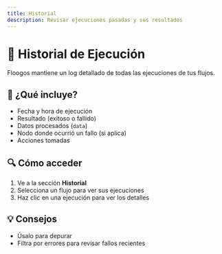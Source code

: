 ```yaml
---
title: Historial
description: Revisar ejecuciones pasadas y sus resultados
---
```



# 📜 Historial de Ejecución

Floogos mantiene un log detallado de todas las ejecuciones de tus flujos.

## 📂 ¿Qué incluye?

- Fecha y hora de ejecución
- Resultado (exitoso o fallido)
- Datos procesados (`data`)
- Nodo donde ocurrió un fallo (si aplica)
- Acciones tomadas

## 🔍 Cómo acceder

1. Ve a la sección **Historial**
2. Selecciona un flujo para ver sus ejecuciones
3. Haz clic en una ejecución para ver los detalles

## 💡 Consejos
- Úsalo para depurar
- Filtra por errores para revisar fallos recientes